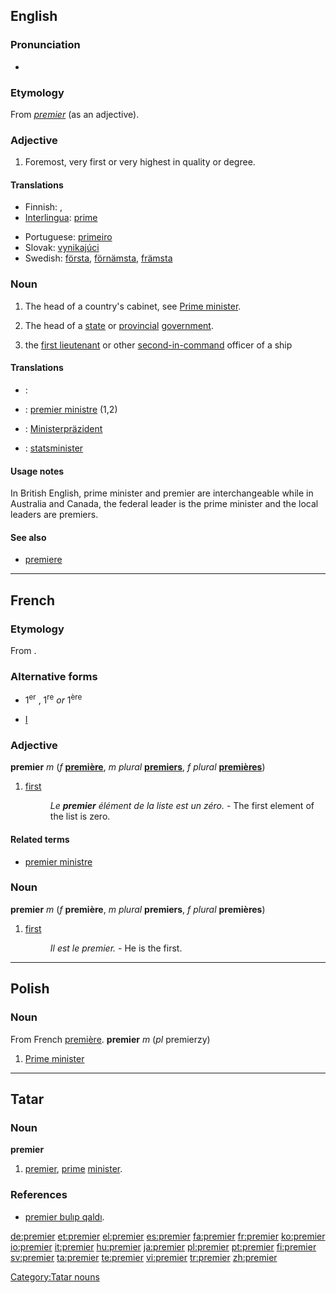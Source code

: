 {{see|Premier}}
{{wikipedia|premier (disambiguation)}}
==English==

===Pronunciation===
* {{IPA|/pɹɛmɪə(ɹ)/}}

===Etymology===
From {{MF.}} ''[[#Adjective 2|premier]]'' (as an adjective).

===Adjective===
{{en-adj|-}}

# Foremost, very first or very highest in quality or degree.

====Translations====
{{trans-top|foremost, very first or very highest in quality or degree}}
* Finnish: {{t-|fi|tärkein}}, {{t-|fi|johtava}}
* [[Interlingua]]: [[prime]]
{{trans-mid}}
* Portuguese: [[primeiro]] {{m}}<!--, [[primeira]] {{f}}-->
* Slovak: [[vynikajúci]] {{m}}<!--, [[vynikajúca]] {{f}}, [[vynikajúce]] {{m}}-->
* Swedish: [[första]], [[förnämsta]], [[främsta]]
{{trans-bottom}}

===Noun===
{{en-noun}}
{{wikipedia}}

# The head of a country's cabinet, see [[Prime minister]].
# {{Australia|Canada}} The head of a [[state]] or [[provincial]] [[government]].
# {{context|nautical|slang}} the [[first lieutenant]] or other [[second-in-command]] officer of a ship
<!--Add translations to "prime minister" (the ones previously here have been moved there-->

====Translations====
{{trans-top|the head of a country's cabinet, see Prime minister}}
{{trans-mid}}
{{trans-bottom}}

{{trans-top|(Australia, Canada) the head of a state or provincial government}}
{{trans-mid}}
{{trans-bottom}}

{{trans-top|(nautical, slang) the first lieutenant or other second-in-command officer of a ship}}
{{trans-mid}}
{{trans-bottom}}

{{checktrans-top}}
* {{ttbc|Finnish}}: {{t+|fi|pääministeri}}
* {{ttbc|French}}: [[premier ministre]] {{m}} (1,2)
* {{ttbc|German}}: [[Ministerpräzident]] {{m}}
* {{ttbc|Swedish}}: [[statsminister]] {{c}}
{{checktrans-bottom}}

====Usage notes====
In British English, prime minister and premier are interchangeable while in Australia and Canada, the federal leader is the prime minister and the local leaders are premiers.

====See also====
*[[premiere]]

----

==French==
{{French ordinals}}
===Etymology===
From {{L.|fr}} {{term|primarius}}.

===Alternative forms===
* {{qualifier|abbreviation|in general}} 1<sup>er</sup> {{m}}, 1<sup>re</sup> ''or'' 1<sup>ère</sup> {{f}}
* {{qualifier|abbreviation|after names}} [[I]]

===Adjective===
'''premier''' ''m'' (''f'' '''[[première]]''', ''m plural'' '''[[premiers]]''', ''f plural'' '''[[premières]]''')

# [[first]]
#: ''Le '''premier''' élément de la liste est un zéro.'' - The first element of the list is zero.

====Related terms====
*[[premier ministre]]

===Noun===
'''premier''' ''m'' (''f'' '''première''', ''m plural'' '''premiers''', ''f plural'' '''premières''')

# [[first]]
#: ''Il est le premier.'' - He is the first.

----

==Polish==

===Noun===
From French [[première]].
'''premier''' ''m'' (''pl'' premierzy)

# [[Prime minister]]

----

==Tatar==

===Noun===
'''premier'''

# [[premier#english|premier]], [[prime]] [[minister]].

===References===
*[http://www2.azatliq.org/news/bashkortostan/tb/archives/2006/10/26.ASP#539279 premier bulıp qaldı].

[[Category:Tatar nouns]]

[[de:premier]]
[[et:premier]]
[[el:premier]]
[[es:premier]]
[[fa:premier]]
[[fr:premier]]
[[ko:premier]]
[[io:premier]]
[[it:premier]]
[[hu:premier]]
[[ja:premier]]
[[pl:premier]]
[[pt:premier]]
[[fi:premier]]
[[sv:premier]]
[[ta:premier]]
[[te:premier]]
[[vi:premier]]
[[tr:premier]]
[[zh:premier]]